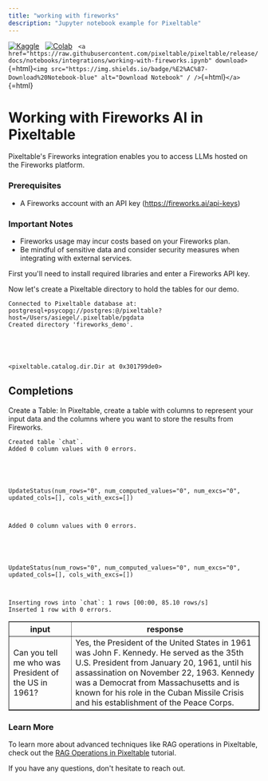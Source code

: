 ```yaml
---
title: "working with fireworks"
description: "Jupyter notebook example for Pixeltable"
---
```


[![Kaggle](https://kaggle.com/static/images/open-in-kaggle.svg)](https://kaggle.com/kernels/welcome?src=https://github.com/pixeltable/pixeltable/blob/release/docs/notebooks/integrations/working-with-fireworks.ipynb)  
[![Colab](https://colab.research.google.com/assets/colab-badge.svg)](https://colab.research.google.com/github/pixeltable/pixeltable/blob/release/docs/notebooks/integrations/working-with-fireworks.ipynb)  
`<a href="https://raw.githubusercontent.com/pixeltable/pixeltable/release/docs/notebooks/integrations/working-with-fireworks.ipynb" download>`\{=html\}`<img src="https://img.shields.io/badge/%E2%AC%87-Download%20Notebook-blue" alt="Download Notebook" / />`\{=html\}`</a>`\{=html\}

# Working with Fireworks AI in Pixeltable

Pixeltable's Fireworks integration enables you to access LLMs hosted on
the Fireworks platform.

### Prerequisites

-   A Fireworks account with an API key (https://fireworks.ai/api-keys)

### Important Notes

-   Fireworks usage may incur costs based on your Fireworks plan.
-   Be mindful of sensitive data and consider security measures when
    integrating with external services.

First you'll need to install required libraries and enter a Fireworks
API key.

Now let's create a Pixeltable directory to hold the tables for our demo.

    Connected to Pixeltable database at: postgresql+psycopg://postgres:@/pixeltable?host=/Users/asiegel/.pixeltable/pgdata
    Created directory 'fireworks_demo'.





    <pixeltable.catalog.dir.Dir at 0x301799de0>

## Completions

Create a Table: In Pixeltable, create a table with columns to represent
your input data and the columns where you want to store the results from
Fireworks.

    Created table `chat`.
    Added 0 column values with 0 errors.





    UpdateStatus(num_rows="0", num_computed_values="0", num_excs="0", updated_cols=[], cols_with_excs=[])



    Added 0 column values with 0 errors.





    UpdateStatus(num_rows="0", num_computed_values="0", num_excs="0", updated_cols=[], cols_with_excs=[])



    Inserting rows into `chat`: 1 rows [00:00, 85.10 rows/s]
    Inserted 1 row with 0 errors.

<table border="1" className="dataframe">
<thead>
<tr style={{'text-align: right;'}}>
<th>
input
</th>
<th>
response
</th>
</tr>
</thead>
<tbody>
<tr>
<td>
Can you tell me who was President of the US in 1961?
</td>
<td>
Yes, the President of the United States in 1961 was John F. Kennedy. He
served as the 35th U.S. President from January 20, 1961, until his
assassination on November 22, 1963. Kennedy was a Democrat from
Massachusetts and is known for his role in the Cuban Missile Crisis and
his establishment of the Peace Corps.
</td>
</tr>
</tbody>
</table>

### Learn More

To learn more about advanced techniques like RAG operations in
Pixeltable, check out the [RAG Operations in
Pixeltable](https://pixeltable.readme.io/docs/rag-operations-in-pixeltable)
tutorial.

If you have any questions, don't hesitate to reach out.
